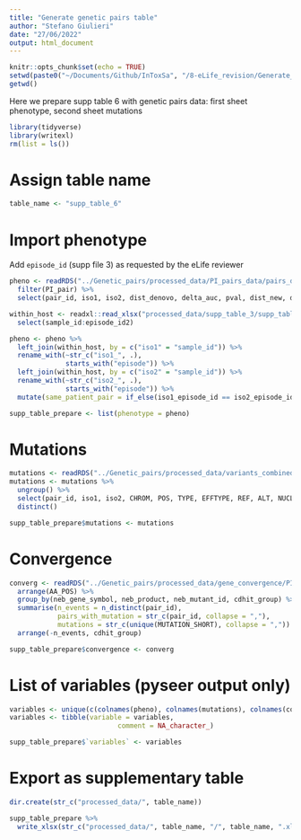 ```yaml
---
title: "Generate genetic pairs table"
author: "Stefano Giulieri"
date: "27/06/2022"
output: html_document
---
```


```r
knitr::opts_chunk$set(echo = TRUE)
setwd(paste0("~/Documents/Github/InToxSa", "/8-eLife_revision/Generate_datasets"))
getwd()
```

Here we prepare supp table 6 with genetic pairs data: first sheet phenotype, second sheet mutations

```r
library(tidyverse)
library(writexl)
rm(list = ls())
```

# Assign table name

```r
table_name <- "supp_table_6"
```

# Import phenotype

Add `episode_id` (supp file 3) as requested by the eLife reviewer

```r
pheno <- readRDS("../Genetic_pairs/processed_data/PI_pairs_data/pairs_description_dataframe.Rda") %>%
  filter(PI_pair) %>%
  select(pair_id, iso1, iso2, dist_denovo, delta_auc, pval, dist_new, dist_mash)

within_host <- readxl::read_xlsx("processed_data/supp_table_3/supp_table_3.xlsx") %>%
  select(sample_id:episode_id2) 

pheno <- pheno %>%
  left_join(within_host, by = c("iso1" = "sample_id")) %>%
  rename_with(~str_c("iso1_", .),
              starts_with("episode")) %>%
  left_join(within_host, by = c("iso2" = "sample_id")) %>%
  rename_with(~str_c("iso2_", .),
              starts_with("episode")) %>%
  mutate(same_patient_pair = if_else(iso1_episode_id == iso2_episode_id, "Yes", "No"))

supp_table_prepare <- list(phenotype = pheno)
```

# Mutations

```r
mutations <- readRDS("../Genetic_pairs/processed_data/variants_combined_annotation/snippy_denovo_annotated_with_pair_data.Rda") 
mutations <- mutations %>%
  ungroup() %>%
  select(pair_id, iso1, iso2, CHROM, POS, TYPE, EFFTYPE, REF, ALT, NUCLEOTIDE_CHANGE, MUTATION_SHORT, LOCUS_TAG, GENE, PRODUCT, cdhit_group, cdhit_size, cdhit_iden, cdhit_cov, cdhit_rep_id, cdhit_seq, neb_locus_tag, unique_gene_symbol = neb_gene_symbol, neb_product, neb_mutant_id, neb_operon) %>%
  distinct()

supp_table_prepare$mutations <- mutations
```

# Convergence

```r
converg <- readRDS("../Genetic_pairs/processed_data/gene_convergence/PI_discordant/df_PI_convergent_genes.Rda") %>% 
  arrange(AA_POS) %>%
  group_by(neb_gene_symbol, neb_product, neb_mutant_id, cdhit_group) %>%
  summarise(n_events = n_distinct(pair_id),
            pairs_with_mutation = str_c(pair_id, collapse = ","),
            mutations = str_c(unique(MUTATION_SHORT), collapse = ",")) %>%
  arrange(-n_events, cdhit_group)

supp_table_prepare$convergence <- converg
```


# List of variables (pyseer output only)

```r
variables <- unique(c(colnames(pheno), colnames(mutations), colnames(converg)))
variables <- tibble(variable = variables,
                           comment = NA_character_)

supp_table_prepare$`variables` <- variables
```

# Export as supplementary table

```r
dir.create(str_c("processed_data/", table_name))

supp_table_prepare %>%
  write_xlsx(str_c("processed_data/", table_name, "/", table_name, ".xlsx"))
```